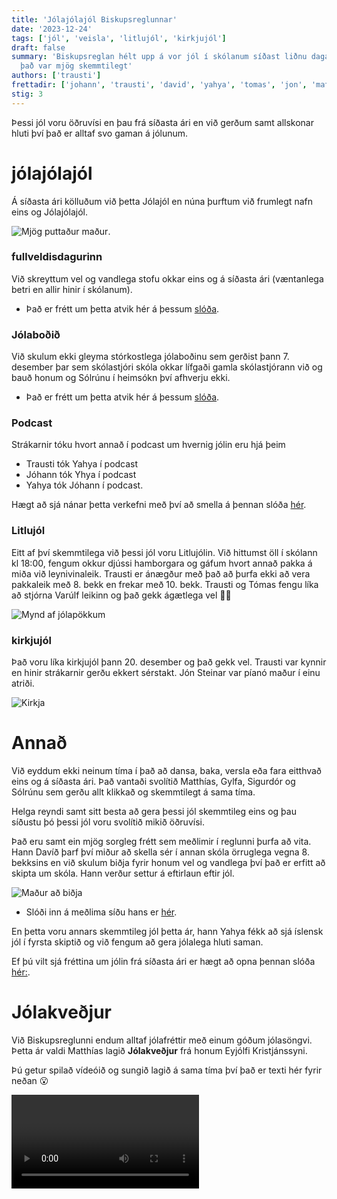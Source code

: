 ```yaml
---
title: 'Jólajólajól Biskupsreglunnar'
date: '2023-12-24'
tags: ['jól', 'veisla', 'litlujól', 'kirkjujól']
draft: false
summary: 'Biskupsreglan hélt upp á vor jól í skólanum síðast liðnu daga og 
  það var mjög skemmtilegt'
authors: ['trausti']
frettadir: ['johann', 'trausti', 'david', 'yahya', 'tomas', 'jon', 'matthias', 'gylfi', 'sigurdor', 'solrun']
stig: 3
---
```



Þessi jól voru öðruvísi en þau frá síðasta ári en við gerðum samt allskonar hluti því það er alltaf svo gaman á jólunum.


<TOCInline toc={props.toc} asDisclosure />


# jólajólajól


Á síðasta ári kölluðum við þetta Jólajól en núna þurftum við frumlegt nafn eins og Jólajólajól.


![Mjög puttaður maður](/static/images/faerslur/annad/puttadur-madur.jpg).


### fullveldisdagurinn

Við skreyttum vel og vandlega stofu okkar eins og á síðasta ári (væntanlega betri en allir hinir í skólanum).


- Það er frétt um þetta atvik hér á þessum [slóða](/frettir/fullveldisdagurinn).


### Jólaboðið

Við skulum ekki gleyma stórkostlega jólaboðinu sem gerðist þann 7. desember þar sem skólastjóri skóla okkar lífgaði gamla
skólastjórann við og bauð honum og Sólrúnu í heimsókn því afhverju ekki.

- Það er frétt um þetta atvik hér á þessum [slóða](/frettir/jolabod).


### Podcast

Strákarnir tóku hvort annað í podcast um hvernig jólin eru hjá þeim

- Trausti tók Yahya í podcast
- Jóhann tók Yhya í podcast
- Yahya tók Jóhann í podcast.

Hægt að sjá nánar þetta verkefni með því að smella á þennan slóða [hér](/verkefni/Podcast).


### Litlujól

Eitt af því skemmtilega við þessi jól voru Litlujólin. Við hittumst öll í skólann kl 18:00, fengum okkur djússi hamborgara og gáfum
hvort annað pakka á miða við leynivinaleik. Trausti er ánægður með það að þurfa ekki að vera pakkaleik með 8. bekk en frekar með 10. bekk.
Trausti og Tómas fengu líka að stjórna Varúlf leikinn og það gekk ágætlega vel 🤷‍♂️


![Mynd af jólapökkum](/static/images/faerslur/annad/jólapakkar.jpg)


### kirkjujól

Það voru líka kirkjujól þann 20. desember og það gekk vel. Trausti var kynnir en hinir strákarnir gerðu ekkert sérstakt.
Jón Steinar var píanó maður í einu atriði.


![Kirkja](/static/images/faerslur/annad/kirkja.jpeg)


# Annað 

Við eyddum ekki neinum tíma í það að dansa, baka, versla eða fara eitthvað eins og á síðasta ári.
Það vantaði svolítið Matthías, Gylfa, Sigurdór og Sólrúnu sem gerðu allt klikkað og skemmtilegt á sama tíma.


Helga reyndi samt sitt besta að gera þessi jól skemmtileg eins og þau síðustu þó þessi jól voru svolítið mikið öðruvísi. 


Það eru samt ein mjög sorgleg frétt sem meðlimir í reglunni þurfa að vita. Hann Davíð þarf því miður að skella sér í annan skóla 
örruglega vegna 8. bekksins en við skulum biðja fyrir honum vel og vandlega því það er erfitt að skipta um skóla.
Hann verður settur á eftirlaun eftir jól.


![Maður að biðja](/static/images/faerslur/annad/jola-madur-bidja.jpg)


- Slóði inn á meðlima síðu hans er [hér](/medlimir/david).


En þetta voru annars skemmtileg jól þetta ár, hann Yahya fékk að sjá íslensk jól í fyrsta skiptið og við fengum að gera jólalega hluti saman.


Ef þú vilt sjá fréttina um jólin frá síðasta ári er hægt að opna þennan slóða [hér:](/frettir/jolajol).


# Jólakveðjur

Við Biskupsreglunni endum alltaf jólafréttir með einum góðum jólasöngvi. 
Þetta ár valdi Matthías lagið **Jólakveðjur** frá honum Eyjólfi Kristjánssyni.


Þú getur spilað vídeóið og sungið lagið á sama tíma því það er texti hér fyrir neðan 😮


<Video id="6VrSSu0HctM" />


Það er' að koma jól,     
menn syngja heims um ból,     
í staðinn fyrir sól,     
andar hrímu frá mér beint til þín  


Ég veit ei hvar þú ert,     
en finnst samt mikils vert,     
að geta strengi snert,     
hér í hjarta er vetrarsól hlý.


Gott er til þess að vita \
að skammdegið hitar \
ein ósk sem fylgir þér   \
seint á skammdegiskvöldum \
á ljósvakans öldum frá mér  


Friður sé með þér og fögnuður jafnan um jólin,  
til þess að létt' af þér áhyggjum sorgum og sút.   
Bægja burt svartsýn' og boða þér bjartsýn' um jólin,  
gæfan þér fylgi um jólin og árið allt út.    


Í dagsins ys og þys,  
menn hugs' um glaum og glys,       
en fara kannsk' á mis,       
við þann frið sem í jólunum býr.   


Ég veit ei hvar þú ert, \
en finnst samt mikils vert, \
að geta strengi snert,  \
hér í hjarta er vetrarsól hlý.   


oft er vinátta eiga \
og treysta því mega \
af því hver dagur nýr   \
lýsir fögnuðu barna sem \
hátíðar stjarna svo skýr  


Friður sé með þér og fögnuður jafnan um jólin,   
til þess að létt' af þér áhyggjum sorgum og sút.    
Bægja burt svartsýn' og boða þér bjartsýn' um jólin,    
gæfan þér fylgi um jólin og árið allt út.  


Friður sé með þér og fögnuður árið á enda \
Hugheilar óskir þið losið í sorgir og sút.    \
Með þessu vil ég þér hátíðarkveðjurnar senda. \
gæfan þér fylgi um jólin og árið allt út.


Friður sé með þér og fögnuður jafnan um jólin,  
til þess að létt' af þér áhyggjum sorgum og sút.   
Bægja burt svartsýn' og boða þér bjartsýn' um jólin,   
gæfan þér fylgi um jólin og árið allt út.


Gleðileg jól,   
gleðileg jól,   
farsælt nýtt ár.   


